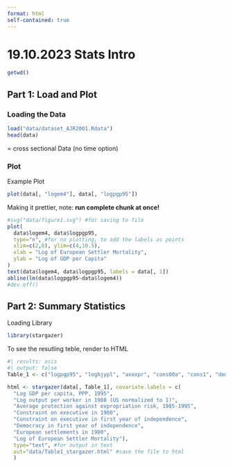 ```yaml
---
format: html
self-contained: true
---
```


# 19.10.2023 Stats Intro

```r
getwd()
```

## Part 1: Load and Plot

### Loading the Data

```r
load("data/dataset_AJR2001.Rdata")
head(data)
```

= cross sectional Data (no time option)

### Plot

Example Plot

```r
plot(data[, "logem4"], data[, "logpgp95"])
```

Making it prettier, note: **run complete chunk at once!**

```r
#svg("data/figure1.svg") #for saving to file
plot(
  data$logem4, data$logpgp95,
  type="n", #for no plotting, to add the labels as points
  xlim=c(2,8), ylim=c(4,10.5),
  xlab = "Log of European Settler Mortality",
  ylab = "Log of GDP per Capita"
)
text(data$logem4, data$logpgp95, labels = data[, 1])
abline(lm(data$logpgp95~data$logem4))
#dev.off()
```

## Part 2: Summary Statistics

Loading Library

```r
library(stargazer)
```

To see the resutling teble, render to HTML

```r
#| results: asis
#| output: false
Table_1 <- c("logpgp95", "loghjypl", "avexpr", "cons00a", "cons1", "democ00a", "euro1900", "logem4")

html <- stargazer(data[, Table_1], covariate.labels = c(
  "Log GDP per capita, PPP, 1995",
  "Log output per worker in 1988 (US normalized to 1)",
  "Average protection against expropriation risk, 1985-1995",
  "Constraint on executive in 1900",
  "Constraint on executive in first year of independence",
  "Democracy in first year of independence",
  "European settlements in 1900",
  "Log of European Settler Mortality"),
  type="text", #for output in text
  out="data/Table1_stargazer.html" #save the file to html
  )
```

